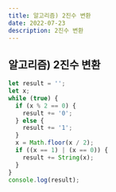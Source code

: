 ```yaml
---
title: 알고리즘) 2진수 변환
date: 2022-07-23
description: 2진수 변환
---
```


## 알고리즘) 2진수 변환

```js
let result = '';
let x;
while (true) {
  if (x % 2 == 0) {
    result += '0';
  } else {
    result += '1';
  }
  x = Math.floor(x / 2);
  if ((x == 1) | (x == 0)) {
    result += String(x);
  }
}
console.log(result);
```
